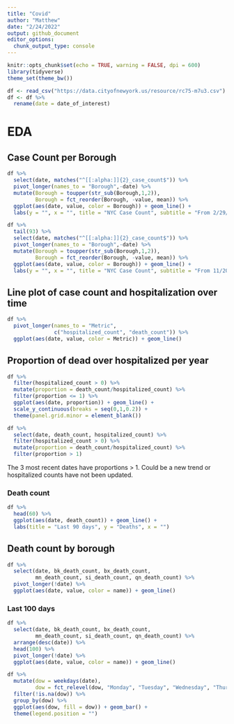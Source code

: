 ```yaml
---
title: "Covid"
author: "Matthew"
date: "2/24/2022"
output: github_document
editor_options: 
  chunk_output_type: console
---
```

```r
knitr::opts_chunk$set(echo = TRUE, warning = FALSE, dpi = 600)
library(tidyverse)
theme_set(theme_bw())
```


```r
df <- read_csv("https://data.cityofnewyork.us/resource/rc75-m7u3.csv")
df <- df %>%
  rename(date = date_of_interest)
```


# EDA
## Case Count per Borough
```r
df %>%
  select(date, matches("^[[:alpha:]]{2}_case_count$")) %>%
  pivot_longer(names_to = "Borough",-date) %>%
  mutate(Borough = toupper(str_sub(Borough,1,2)),
         Borough = fct_reorder(Borough, -value, mean)) %>%
  ggplot(aes(date, value, color = Borough)) + geom_line() +
  labs(y = "", x = "", title = "NYC Case Count", subtitle = "From 2/29/20 to 2/20/22")

df %>%
  tail(93) %>% 
  select(date, matches("^[[:alpha:]]{2}_case_count$")) %>%
  pivot_longer(names_to = "Borough",-date) %>%
  mutate(Borough = toupper(str_sub(Borough,1,2)),
         Borough = fct_reorder(Borough, -value, mean)) %>%
  ggplot(aes(date, value, color = Borough)) + geom_line() +
  labs(y = "", x = "", title = "NYC Case Count", subtitle = "From 11/20/21 to 2/20/22")
```


## Line plot of case count and hospitalization over time
```r
df %>%
  pivot_longer(names_to = "Metric", 
               c("hospitalized_count", "death_count")) %>%
  ggplot(aes(date, value, color = Metric)) + geom_line()
```


## Proportion of dead over hospitalized per year
```r
df %>%
  filter(hospitalized_count > 0) %>%
  mutate(proportion = death_count/hospitalized_count) %>% 
  filter(proportion <= 1) %>%
  ggplot(aes(date, proportion)) + geom_line() +
  scale_y_continuous(breaks = seq(0,1,0.2)) +
  theme(panel.grid.minor = element_blank())

df %>%
  select(date, death_count, hospitalized_count) %>%
  filter(hospitalized_count > 0) %>%
  mutate(proportion = death_count/hospitalized_count) %>%
  filter(proportion > 1) 
```

The 3 most recent dates have proportions > 1. Could be a new trend or hospitalized counts have not been updated.


### Death count
```r
df %>%
  head(60) %>%
  ggplot(aes(date, death_count)) + geom_line() +
  labs(title = "Last 90 days", y = "Deaths", x = "")
```


## Death count by borough
```r
df %>%
  select(date, bk_death_count, bx_death_count,
         mn_death_count, si_death_count, qn_death_count) %>%
  pivot_longer(!date) %>%
  ggplot(aes(date, value, color = name)) + geom_line()
```


### Last 100 days
```r
df %>%
  select(date, bk_death_count, bx_death_count,
         mn_death_count, si_death_count, qn_death_count) %>%
  arrange(desc(date)) %>%
  head(100) %>%
  pivot_longer(!date) %>%
  ggplot(aes(date, value, color = name)) + geom_line()
```



```r
df %>%
  mutate(dow = weekdays(date),
         dow = fct_relevel(dow, "Monday", "Tuesday", "Wednesday", "Thursday", "Friday", "Saturday", "Sunday")) %>%
  filter(!is.na(dow)) %>%
  group_by(dow) %>%
  ggplot(aes(dow, fill = dow)) + geom_bar() +
  theme(legend.position = "")
```

